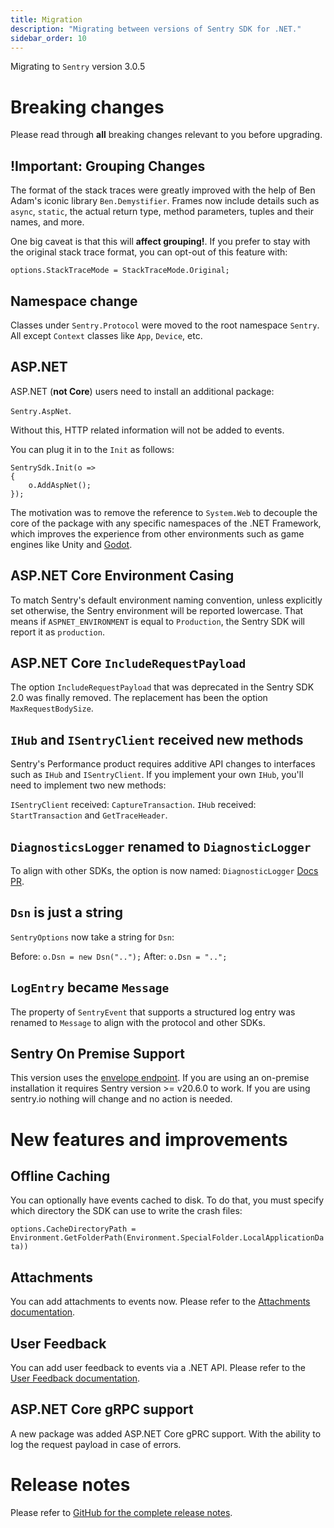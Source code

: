 ```yaml
---
title: Migration
description: "Migrating between versions of Sentry SDK for .NET."
sidebar_order: 10
---
```


<Note>

Migrating to `Sentry` version 3.0.5

</Note>

# Breaking changes

Please read through **all** breaking changes relevant to you before upgrading.

## !Important: Grouping Changes

The format of the stack traces were greatly improved with the help of Ben Adam's iconic library `Ben.Demystifier`. Frames now include details such as `async`, `static`, the actual return type, method parameters, tuples and their names, and more.

One big caveat is that this will **affect grouping!**. If you prefer to stay with the original stack trace format, you can opt-out of this feature with:

```
options.StackTraceMode = StackTraceMode.Original;
```

## Namespace change

Classes under `Sentry.Protocol` were moved to the root namespace `Sentry`. All except `Context` classes like `App`, `Device`, etc.

## ASP.NET

ASP.NET (**not Core**) users need to install an additional package:

`Sentry.AspNet`.

Without this, HTTP related information will not be added to events.

You can plug it in to the `Init` as follows:
```
SentrySdk.Init(o =>
{
    o.AddAspNet();
});
```

The motivation was to remove the reference to `System.Web` to decouple the core of the package with any specific namespaces of the .NET Framework, which improves the experience from other environments such as game engines like Unity and [Godot](https://gatomalo.dev/blog/2020/03/21/error-monitoring-godot-sentry/#android).

## ASP.NET Core Environment Casing

To match Sentry's default environment naming convention, unless explicitly set otherwise, the Sentry environment will be reported lowercase. That means if `ASPNET_ENVIRONMENT` is equal to `Production`, the Sentry SDK will report it as `production`.

## ASP.NET Core `IncludeRequestPayload`

The option `IncludeRequestPayload` that was deprecated in the Sentry SDK 2.0 was finally removed.
The replacement has been the option `MaxRequestBodySize`.

## `IHub` and `ISentryClient` received new methods

Sentry's Performance product requires additive API changes to interfaces such as `IHub` and `ISentryClient`.
If you implement your own `IHub`, you'll need to implement two new methods:

`ISentryClient` received: `CaptureTransaction`.
`IHub` received: `StartTransaction` and `GetTraceHeader`.

## `DiagnosticsLogger` renamed to `DiagnosticLogger`

To align with other SDKs, the option is now named: `DiagnosticLogger`
[Docs PR](https://github.com/getsentry/sentry-docs/pull/2945).

## `Dsn` is just a string

`SentryOptions` now take a string for `Dsn`:

Before: `o.Dsn = new Dsn("..");`
After: `o.Dsn = "..";`

## `LogEntry` became `Message`

The property of `SentryEvent` that supports a structured log entry was renamed to `Message` to align with the protocol and other SDKs.

## Sentry On Premise Support

This version uses the [envelope endpoint](https://develop.sentry.dev/sdk/envelopes/). If you are using an on-premise installation it requires Sentry version >= v20.6.0 to work. If you are using sentry.io nothing will change and no action is needed.

# New features and improvements

## Offline Caching

You can optionally have events cached to disk.
To do that, you must specify which directory the SDK can use to write the crash files:

`options.CacheDirectoryPath = Environment.GetFolderPath(Environment.SpecialFolder.LocalApplicationData))`

## Attachments

You can add attachments to events now. Please refer to the [Attachments documentation](../enriching-events/attachments/).

## User Feedback

You can add user feedback to events via a .NET API. Please refer to the [User Feedback documentation](../enriching-events/user-feedback/).


## ASP.NET Core gRPC support

A new package was added ASP.NET Core gPRC support. With the ability to log the request payload in case of errors.

# Release notes

Please refer to [GitHub for the complete release notes](https://github.com/getsentry/sentry-dotnet/releases/tag/3.0.0).
